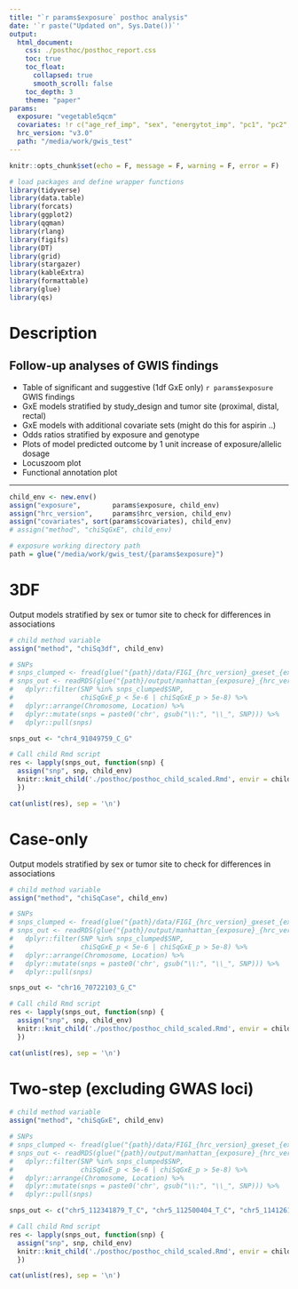```yaml
---
title: "`r params$exposure` posthoc analysis"
date: '`r paste("Updated on", Sys.Date())`'
output: 
  html_document:
    css: ./posthoc/posthoc_report.css
    toc: true
    toc_float:
      collapsed: true
      smooth_scroll: false
    toc_depth: 3
    theme: "paper"
params:
  exposure: "vegetable5qcm"
  covariates: !r c("age_ref_imp", "sex", "energytot_imp", "pc1", "pc2", "pc3", "study_gxe")
  hrc_version: "v3.0"
  path: "/media/work/gwis_test"
---
```


```r
knitr::opts_chunk$set(echo = F, message = F, warning = F, error = F)

# load packages and define wrapper functions
library(tidyverse)
library(data.table)
library(forcats)
library(ggplot2)
library(qqman)
library(rlang)
library(figifs)
library(DT)
library(grid)
library(stargazer)
library(kableExtra)
library(formattable)
library(glue)
library(qs)
```


# Description

## Follow-up analyses of GWIS findings  
- Table of significant and suggestive (1df GxE only) ```r params$exposure``` GWIS findings  
- GxE models stratified by study_design and tumor site (proximal, distal, rectal)  
- GxE models with additional covariate sets (might do this for aspirin ..)  
- Odds ratios stratified by exposure and genotype  
- Plots of model predicted outcome by 1 unit increase of exposure/allelic dosage  
- Locuszoom plot   
- Functional annotation plot   

---

<!-- define variables -->
```r
child_env <- new.env()
assign("exposure",        params$exposure, child_env)
assign("hrc_version",     params$hrc_version, child_env)
assign("covariates", sort(params$covariates), child_env)
# assign("method", "chiSqGxE", child_env)

# exposure working directory path
path = glue("/media/work/gwis_test/{params$exposure}")
```


# 3DF
Output models stratified by sex or tumor site to check for differences in associations
```r
# child method variable
assign("method", "chiSq3df", child_env)

# SNPs
# snps_clumped <- fread(glue("{path}/data/FIGI_{hrc_version}_gxeset_{exposure}_chiSqGxE_ldclump.clumped"), header = T, stringsAsFactors = F)
# snps_out <- readRDS(glue("{path}/output/manhattan_{exposure}_{hrc_version}_chiSqGxE_df.rds")) %>%
#   dplyr::filter(SNP %in% snps_clumped$SNP,
#                 chiSqGxE_p < 5e-6 | chiSqGxE_p > 5e-8) %>%
#   dplyr::arrange(Chromosome, Location) %>%
#   dplyr::mutate(snps = paste0('chr', gsub("\\:", "\\_", SNP))) %>%
#   dplyr::pull(snps)

snps_out <- "chr4_91049759_C_G"

# Call child Rmd script
res <- lapply(snps_out, function(snp) {
  assign("snp", snp, child_env)
  knitr::knit_child('./posthoc/posthoc_child_scaled.Rmd', envir = child_env, quiet = TRUE)
  })

cat(unlist(res), sep = '\n')
```




# Case-only
Output models stratified by sex or tumor site to check for differences in associations
```r
# child method variable
assign("method", "chiSqCase", child_env)

# SNPs
# snps_clumped <- fread(glue("{path}/data/FIGI_{hrc_version}_gxeset_{exposure}_chiSqGxE_ldclump.clumped"), header = T, stringsAsFactors = F)
# snps_out <- readRDS(glue("{path}/output/manhattan_{exposure}_{hrc_version}_chiSqGxE_df.rds")) %>%
#   dplyr::filter(SNP %in% snps_clumped$SNP,
#                 chiSqGxE_p < 5e-6 | chiSqGxE_p > 5e-8) %>%
#   dplyr::arrange(Chromosome, Location) %>%
#   dplyr::mutate(snps = paste0('chr', gsub("\\:", "\\_", SNP))) %>%
#   dplyr::pull(snps)

snps_out <- "chr16_70722103_G_C"

# Call child Rmd script
res <- lapply(snps_out, function(snp) {
  assign("snp", snp, child_env)
  knitr::knit_child('./posthoc/posthoc_child_scaled.Rmd', envir = child_env, quiet = TRUE)
  })

cat(unlist(res), sep = '\n')
```




# Two-step (excluding GWAS loci)


```r
# child method variable
assign("method", "chiSqGxE", child_env)

# SNPs
# snps_clumped <- fread(glue("{path}/data/FIGI_{hrc_version}_gxeset_{exposure}_chiSqGxE_ldclump.clumped"), header = T, stringsAsFactors = F)
# snps_out <- readRDS(glue("{path}/output/manhattan_{exposure}_{hrc_version}_chiSqGxE_df.rds")) %>%
#   dplyr::filter(SNP %in% snps_clumped$SNP,
#                 chiSqGxE_p < 5e-6 | chiSqGxE_p > 5e-8) %>%
#   dplyr::arrange(Chromosome, Location) %>%
#   dplyr::mutate(snps = paste0('chr', gsub("\\:", "\\_", SNP))) %>%
#   dplyr::pull(snps)

snps_out <- c("chr5_112341879_T_C", "chr5_112500404_T_C", "chr5_114126148_G_A")

# Call child Rmd script
res <- lapply(snps_out, function(snp) {
  assign("snp", snp, child_env)
  knitr::knit_child('./posthoc/posthoc_child_scaled.Rmd', envir = child_env, quiet = TRUE)
  })

cat(unlist(res), sep = '\n')
```



